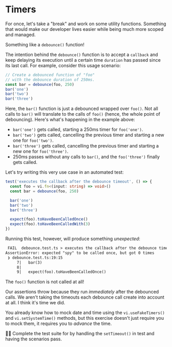 # Timers

For once, let's take a "break" and work on some utility functions. Something that would make our developer lives easier while being much more scoped and managed.

Something like a `debounce()` function!

<CodeFile file="debounce.ts" />

The intention behind the `debounce()` function is to accept a `callback` and keep delaying its execution until a certain time `duration` has passed since its last call. For example, consider this usage scenario:

```ts
// Create a debounced function of "foo"
// with the debounce duration of 250ms.
const bar = debounce(foo, 250)
bar('one')
bar('two')
bar('three')
```

Here, the `bar()` function is just a debounced wrapped over `foo()`. Not all calls to `bar()` will translate to the calls of `foo()` (hence, the whole point of debouncing). Here's what's happening in the example above:

- `bar('one')` gets called, starting a 250ms timer for `foo('one')`.
- `bar('two')` gets called, cancelling the previous timer and starting a new one for `foo('two')`.
- `bar('three')` gets called, cancelling the previous timer and starting a new one for `foo('three')`.
- 250ms passes without any calls to `bar()`, and the `foo('three')` finally gets called.

Let's try writing this very use case in an automated test:

```ts filename=debounce.test.ts
test('executes the callback after the debounce timeout', () => {
  const foo = vi.fn<(input: string) => void>()
  const bar = debounce(foo, 250)

  bar('one')
  bar('two')
  bar('three')

  expect(foo).toHaveBeenCalledOnce()
  expect(foo).toHaveBeenCalledWith(3)
})
```

Running this test, however, will produce something _unexpected_:

```txt highlight=6
 FAIL  debounce.test.ts > executes the callback after the debounce timeout
AssertionError: expected "spy" to be called once, but got 0 times
 ❯ debounce.test.ts:19:15
     7|   bar(3)
     8|
     9|   expect(foo).toHaveBeenCalledOnce()
```

The `foo()` function is not called at all!

Our assertions throw because they run _immediately_ after the debounced calls. We aren't taking the timeouts each debounce call create into account at all. I think it's time we did.

You already know how to mock date and time using the `vi.useFakeTimers()` and `vi.setSystemTime()` methods, but this exercise doesn't just require you to mock them, it requires you to _advance_ the time.

👨‍💼 Complete the test suite for <InlineFile file="debounce.test.ts" /> by handling the `setTimeout()` in test and having the scenarios pass.
